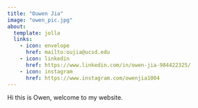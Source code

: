 ```yaml
---
title: "Ouwen Jia"
image: "owen_pic.jpg"
about: 
  template: jolla
  links:
    - icon: envelope
      href: mailto:oujia@ucsd.edu
    - icon: linkedin
      href: https://www.linkedin.com/in/owen-jia-984422325/
    - icon: instagram
      href: https://www.instagram.com/owenjia1004
---
```


Hi this is Owen, welcome to my website.